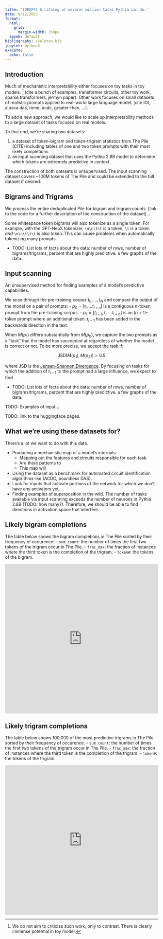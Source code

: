 ```yaml
---
title: '[DRAFT] A catalog of several million tasks Pythia can do.'
date: 6/12/2023
format:
  html:
    grid:
      margin-width: 350px
  ipynb: default
bibliography: skeleton.bib
jupyter: python3
execute:
  echo: false
---
```


## Introduction

Much of mechanistic interpretability either focuses on toy tasks in toy models.
^[We do not aim to criticize such work, only to contrast. There is clearly
immense potential in toy model.] (cite a bunch of examples, transformer
circuits, other toy work, sparse transformers, jermyn paper). Other work
focuses on small datasets of realistic prompts applied to real-world large language
model. (cite IOI, alpaca das, rome, acdc, greater-than, ...). 

To add a new approach, we would like to scale up interpretability methods to a
large dataset of tasks focused on real models.

To that end, we're sharing two datasets:

1. a dataset of token-bigram and token-trigram statistics from The Pile (CITE)
   including tables of one and two token prompts with their most likely
   completions. 
2. an input scanning dataset that uses the Pythia 2.8B model to determine which
   tokens are extremely predictive in context.
   
The construction of both datasets is unsupervised. The input scanning dataset
 covers ~100M tokens of The Pile and could be extended to the full dataset
if desired.

## Bigrams and Trigrams

We process the entire deduplicated Pile for bigram and trigram counts. [link to the code for a further description of the construction of the dataset]... 

Some whitespace token bigrams will also tokenize as a single token. For
example, with the GPT-NeoX tokenizer, `\n\n\t\t` is a token, `\t` is a token
*and* `\n\n\t\t\t` is also token. This can cause problems when automatically
tokenizing many prompts.

- TODO: List lots of facts about the data: number of rows, number of bigrams/trigrams, percent that are highly predictive. a few graphs of the data.

## Input scanning

An unsupervised method for finding examples of a model's predictive capabilities.

We scan through the pre-training corpus ${t_0,...,t_N}$ and compare the output
of the model on a pair of prompts:
- $p_0  = [t_i, ... t_{i + n}]$ is a contiguous $n$-token prompt from the
  pre-training corpus.
- $p_1  = [t_{i-1}, t_i, ... t_{i + n}]$ is an $(n+1)$-token prompt where an
  additional token, $t_{i-1}$ has been added in the backwards direction in the
  text.

When $M(p_1)$ differs substantially from $M(p_0)$, we capture the two prompts
as a "task" that the model has succeeded at regardless of whether the model is
correct or not. To be more precise, we accept the task if:

$$\mathrm{JSD}(M(p_1), M(p_2)) > 0.5$$

where JSD is the [Jensen-Shannon Divergence](https://en.wikipedia.org/wiki/Jensen–Shannon_divergence). By focusing on tasks for which the addition of $t_{i - 1}$ to the prompt had a large influence, we expect to find 

- TODO: List lots of facts about the data: number of rows, number of bigrams/trigrams, percent that are highly predictive. a few graphs of the data.

TODO: Examples of input...

TODO: link to the huggingface pages.

## What we're using these datasets for?
There's a lot we want to do with this data. 

- Producing a mechanistic map of a model's internals:
	- Mapping out the features and circuits responsible for each task. 
	- Are there patterns to 
	- This map will 
- Using the dataset as a benchmark for automated circuit identification
  algorithms like (ACDC, boundless DAS). 
- Look for inputs that activate portions of the network for which we don't have
  any activators yet. 
- Finding examples of superposition in the wild. The number of tasks available
  via input scanning exceeds the number of neurons in Pythia 2.8B (TODO: how
  many?). Therefore, we should be able to find directions in activation space
  that interfere.


## Likely bigram completions

The table below shows the bigram completions in The Pile sorted by their frequency of occurence:
- `sum_count`: the number of times the first two tokens of the trigram occur in The Pile.
- `frac_max`: the fraction of instances where the third token is the completion of the trigram.
- `token#`: the tokens of the bigram.

<iframe width="100%" height="492" frameborder="0"
  src="https://observablehq.com/embed/@confirmlabs/ngrams@97?cells=bigrams"></iframe>

## Likely trigram completions

The table below shows 100,000 of the most predictive trigrams in The Pile sorted by their frequency of occurence:
- `sum_count`: the number of times the first two tokens of the trigram occur in The Pile.
- `frac_max`: the fraction of instances where the third token is the completion of the trigram.
- `token#`: the tokens of the trigram.

<iframe width="100%" height="492" frameborder="0"
  src="https://observablehq.com/embed/@confirmlabs/ngrams@97?cells=trigrams"></iframe>
